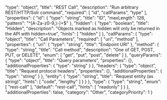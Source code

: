   "type": "object",
  "title": "REST Call",
  "description": "Run arbitrary REST/HTTP/Solr command",
  "required": [
    "id",
    "callParams",
    "type"
  ],
  "properties": {
    "id": {
      "type": "string",
      "title": "ID",
      "maxLength": 128,
      "pattern": "^[A-Za-z0-9_\\-]+$"
    },
    "hidden": {
      "type": "boolean",
      "title": "Hidden",
      "description": "Objects marked as hidden will only be returned in the API with hidden=true",
      "hints": [
        "hidden"
      ]
    },
    "callParams": {
      "type": "object",
      "title": "Call Parameters",
      "required": [
        "uri",
        "method"
      ],
      "properties": {
        "uri": {
          "type": "string",
          "title": "Endpoint URI"
        },
        "method": {
          "type": "string",
          "title": "Call method",
          "description": "One of GET, POST, PUT, or DELETE",
          "enum": [
            "get",
            "put",
            "post",
            "delete"
          ]
        },
        "queryParams": {
          "type": "object",
          "title": "Query parameters",
          "properties": {},
          "additionalProperties": {
            "type": "string"
          }
        },
        "headers": {
          "type": "object",
          "title": "Request protocol headers",
          "properties": {},
          "additionalProperties": {
            "type": "string"
          }
        },
        "entity": {
          "type": "string",
          "title": "Request entity (as string)",
          "hints": [
            "code",
            "lengthy"
          ]
        }
      }
    },
    "type": {
      "type": "string",
      "enum": [
        "rest-call"
      ],
      "default": "rest-call",
      "hints": [
        "readonly"
      ]
    }
  },
  "additionalProperties": false,
  "category": "Other",
  "categoryPriority": 1
}

